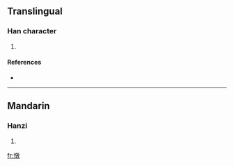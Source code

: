 ==Translingual==

===Han character===
{{Han char|rn=61|rad=心|as=12|sn=15|four=|canj=心卜木大 (PYDK)}}

# {{defn|Han|sort=心12}}

====References====
* {{Han ref|kx=0403.070|dkj=11227|dj=0743.110|hdz=42356.020|uh=619E|ud=24990}}

----

==Mandarin==

===Hanzi===
{{cmn-hanzi|pin=[[duì]] ([[dui4]])|wg=tui<sup>4</sup>}}

# {{defn|Mandarin}}

[[fr:憞]]